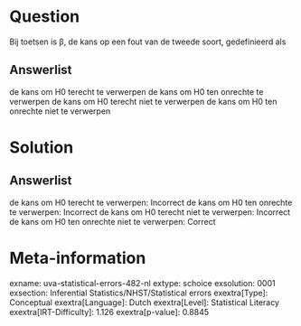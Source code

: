 Question
========

Bij toetsen is β, de kans op een fout van de tweede soort, gedefinieerd
als

Answerlist
----------

de kans om H0 terecht te verwerpen
de kans om H0 ten onrechte te verwerpen
de kans om H0 terecht niet te verwerpen
de kans om H0 ten onrechte niet te verwerpen

Solution
========

Answerlist
----------

de kans om H0 terecht te verwerpen: Incorrect
de kans om H0 ten onrechte te verwerpen: Incorrect
de kans om H0 terecht niet te verwerpen: Incorrect
de kans om H0 ten onrechte niet te verwerpen: Correct

Meta-information
================
exname: uva-statistical-errors-482-nl
extype: schoice
exsolution: 0001
exsection: Inferential Statistics/NHST/Statistical errors
exextra[Type]: Conceptual
exextra[Language]: Dutch
exextra[Level]: Statistical Literacy
exextra[IRT-Difficulty]: 1.126
exextra[p-value]: 0.8845
